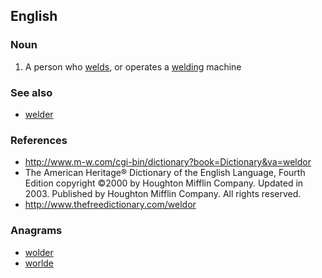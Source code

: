 ==English==

===Noun===
{{en-noun}}

# A person who [[weld]]s, or operates a [[welding]] machine

===See also===
* [[welder]]

===References===
* http://www.m-w.com/cgi-bin/dictionary?book=Dictionary&va=weldor
* The American Heritage® Dictionary of the English Language, Fourth Edition copyright ©2000 by Houghton Mifflin Company. Updated in 2003. Published by Houghton Mifflin Company. All rights reserved.
* [http://www.thefreedictionary.com/weldor http://www.thefreedictionary.com/weldor]

===Anagrams===
* [[wolder#English|wolder]]
* [[worlde#English|worlde]]